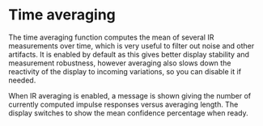 # Time averaging {#sec-impulse-response-time-averaging}
The time averaging function computes the mean of several IR measurements over time, which is very useful to filter out noise and other artifacts.
It is enabled by default as this gives better display stability and measurement robustness, however averaging also slows down the reactivity of the display to incoming variations, so you can disable it if needed.

<!-- TODO: validate it is default on -->

When IR averaging is enabled, a message is shown giving the number of currently computed impulse responses versus averaging length.
The display switches to show the mean confidence percentage when
ready.
